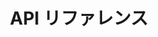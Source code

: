 ---
source-updated-at: 2025-05-16T04:52:11.000Z
translation-updated-at: 2025-06-02T19:54:36.829Z
title: API リファレンス
description: Pages Router に関する Next.js API リファレンス。
---